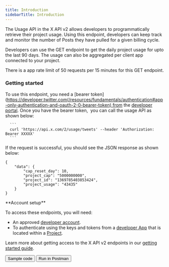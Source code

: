 ---
title: Introduction
sidebarTitle: Introduction
---


The Usage API in the X API v2 allows developers to programmatically retrieve their project usage. Using this endpoint, developers can keep track and monitor the number of Posts they have pulled for a given billing cycle.

Developers can use the GET endpoint to get the daily project usage for upto the last 90 days. The usage can also be aggregated per client app connected to your project.

There is a app rate limit of 50 requests per 15 minutes for this GET endpoint.

### Getting started

To use this endpoint, you need a [bearer token](https://developer.twitter.com(/resources/fundamentals/authentication#app-only-authentication-and-oauth-2-0-bearer-token) from the [developer portal](https://developer.twitter.com/en/portal/dashboard). Once you have the bearer token,  you can call the usage API as shown below:

      ```
      curl 'https://api.x.com/2/usage/tweets' --header 'Authorization: Bearer XXXXX'
      ```


If the request is successful, you should see the JSON response as shown below:

```
{
    "data": {
        "cap_reset_day": 10,
        "project_cap": "5000000000",
        "project_id": "1369785403853424",
        "project_usage": "43435"
    }
}
```

<Note>
**Account setup**

To access these endpoints, you will need:

* An approved [developer account](https://developer.x.com/en/portal/petition/essential/basic-info).
* To authenticate using the keys and tokens from a [developer App](/resources/fundamentals/developer-apps) that is located within a [Project](/resources/fundamentals/projects). 

Learn more about getting access to the X API v2 endpoints in our [getting started guide](/x-api/getting-started/getting-access).
</Note>
<div className="flex space-x-2">
<Button href="https://github.com/xdevplatform/Twitter-API-v2-sample-code">
  Sample code
</Button>
<Button href="https://t.co/twitter-api-postman">
  Run in Postman
</Button>
</div>